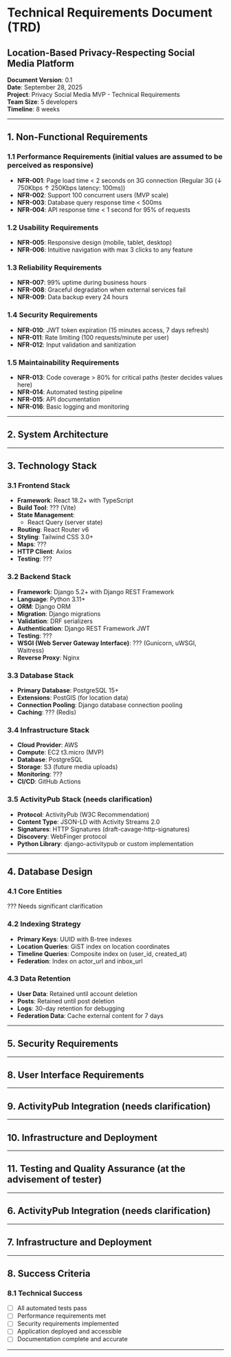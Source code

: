 # Technical Requirements Document (TRD)
## Location-Based Privacy-Respecting Social Media Platform

**Document Version**: 0.1  
**Date**: September 28, 2025  
**Project**: Privacy Social Media MVP - Technical Requirements  
**Team Size**: 5 developers  
**Timeline**: 8 weeks

---

## 1. Non-Functional Requirements

### 1.1 Performance Requirements (initial values are assumed to be perceived as responsive)
- **NFR-001**: Page load time < 2 seconds on 3G connection (Regular 3G (↓ 750Kbps ↑ 250Kbps latency: 100ms))
- **NFR-002**: Support 100 concurrent users (MVP scale)
- **NFR-003**: Database query response time < 500ms
- **NFR-004**: API response time < 1 second for 95% of requests

### 1.2 Usability Requirements
- **NFR-005**: Responsive design (mobile, tablet, desktop)
- **NFR-006**: Intuitive navigation with max 3 clicks to any feature

### 1.3 Reliability Requirements
- **NFR-007**: 99% uptime during business hours
- **NFR-008**: Graceful degradation when external services fail
- **NFR-009**: Data backup every 24 hours

### 1.4 Security Requirements
- **NFR-010**: JWT token expiration (15 minutes access, 7 days refresh)
- **NFR-011**: Rate limiting (100 requests/minute per user)
- **NFR-012**: Input validation and sanitization

### 1.5 Maintainability Requirements
- **NFR-013**: Code coverage > 80% for critical paths (tester decides values here)
- **NFR-014**: Automated testing pipeline
- **NFR-015**: API documentation
- **NFR-016**: Basic logging and monitoring

---

## 2. System Architecture


---

## 3. Technology Stack

### 3.1 Frontend Stack
- **Framework**: React 18.2+ with TypeScript
- **Build Tool**: ??? (Vite)
- **State Management**:
  - React Query (server state)
- **Routing**: React Router v6
- **Styling**: Tailwind CSS 3.0+
- **Maps**: ???
- **HTTP Client**: Axios
- **Testing**: ???

### 3.2 Backend Stack
- **Framework**: Django 5.2+ with Django REST Framework
- **Language**: Python 3.11+
- **ORM**: Django ORM
- **Migration**: Django migrations
- **Validation**: DRF serializers
- **Authentication**: Django REST Framework JWT
- **Testing**: ???
- **WSGI (Web Server Gateway Interface)**: ??? (Gunicorn, uWSGI, Waitress)
- **Reverse Proxy**: Nginx

### 3.3 Database Stack
- **Primary Database**: PostgreSQL 15+
- **Extensions**: PostGIS (for location data)
- **Connection Pooling**: Django database connection pooling
- **Caching**: ??? (Redis)

### 3.4 Infrastructure Stack
- **Cloud Provider**: AWS
- **Compute**: EC2 t3.micro (MVP)
- **Database**: PostgreSQL
- **Storage**: S3 (future media uploads)
- **Monitoring**: ???
- **CI/CD**: GitHub Actions

### 3.5 ActivityPub Stack (needs clarification)
- **Protocol**: ActivityPub (W3C Recommendation)
- **Content Type**: JSON-LD with Activity Streams 2.0
- **Signatures**: HTTP Signatures (draft-cavage-http-signatures)
- **Discovery**: WebFinger protocol
- **Python Library**: django-activitypub or custom implementation

---

## 4. Database Design

### 4.1 Core Entities
??? Needs significant clarification

### 4.2 Indexing Strategy
- **Primary Keys**: UUID with B-tree indexes
- **Location Queries**: GiST index on location coordinates
- **Timeline Queries**: Composite index on (user_id, created_at)
- **Federation**: Index on actor_url and inbox_url

### 4.3 Data Retention
- **User Data**: Retained until account deletion
- **Posts**: Retained until post deletion
- **Logs**: 30-day retention for debugging
- **Federation Data**: Cache external content for 7 days

---

## 5. Security Requirements

---

## 8. User Interface Requirements

---

## 9. ActivityPub Integration (needs clarification)

---

## 10. Infrastructure and Deployment

---

## 11. Testing and Quality Assurance (at the advisement of tester)


---

## 6. ActivityPub Integration (needs clarification)

---

## 7. Infrastructure and Deployment

---

## 8. Success Criteria

### 8.1 Technical Success
- [ ] All automated tests pass
- [ ] Performance requirements met
- [ ] Security requirements implemented
- [ ] Application deployed and accessible
- [ ] Documentation complete and accurate

---
